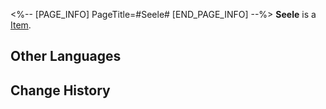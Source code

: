 <%-- [PAGE_INFO]
PageTitle=#Seele#
[END_PAGE_INFO] --%>
{{Item Infobox
|id          = 250102
|image       = Item Seele.png{{subst:void|<!--$UPLOAD:<<SpriteOutput/AvatarShopIcon/Avatar/1102.png>-<Item Seele.png>-<Item Icons>>-->}}
|type        = 
|invCategory = 
|rarity      = 5
|effect      = 
|description = 
}}
'''Seele''' is a [[Item]].

==Other Languages==
{{Other Languages
|en   = Seele
|zhs  = 希儿
|zht  = 希兒
|ja   = ゼーレ
|ko   = 제레
|es   = Seele
|fr   = Seele
|ru   = Зеле
|th   = Seele
|vi   = Seele
|de   = Seele
|id   = Seele
|pt   = Seele
}}

==Change History==
{{Change History|1.1}}